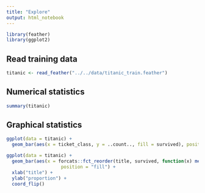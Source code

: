 ```yaml
---
title: "Explore"
output: html_notebook
---
```


```r
library(feather)
library(ggplot2)
```

## Read training data

```r
titanic <- read_feather("../../data/titanic_train.feather")
```

## Numerical statistics

```r
summary(titanic)
```

## Graphical statistics

```r
ggplot(data = titanic) +
  geom_bar(aes(x = ticket_class, y = ..count.., fill = survived), position = "dodge")
```

```r
ggplot(data = titanic) +
  geom_bar(aes(x = forcats::fct_reorder(title, survived, function(x) mean(as.numeric(x))), fill = survived), 
                    position = "fill") +
  xlab("title") +
  ylab("proportion") +
  coord_flip()
```
